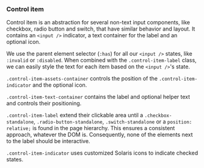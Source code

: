 ### Control item

Control item is an abstraction for several non-text input components, like checkbox, radio button and switch, that have similar behavior and layout. It contains an `<input />` indicator, a text container for the label and an optional icon.

We use the parent element selector (`:has`) for all our `<input />` states, like `:invalid` or `:disabled`. When combined with the `.control-item-label` class, we can easily style the text for each item based on the `<input />`'s state.

`.control-item-assets-container` controls the position of the `.control-item-indicator` and the optional icon.

`.control-item-text-container` contains the label and optional helper text and controls their positioning.

`.control-item-label` extend their clickable area until a `.checkbox-standalone`, `.radio-button-standalone`, `.switch-standalone` or a `position: relative;` is found in the page hierarchy. This ensures a consistent approach, whatever the DOM is. Consequently, none of the elements next to the label should be interactive.

`.control-item-indicator` uses customized Solaris icons to indicate checked states.
